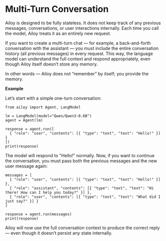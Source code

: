 # Multi-Turn Conversation

Ailoy is designed to be fully stateless.
It does not keep track of any previous messages, conversations, or user interactions internally.
Each time you call the model, Ailoy treats it as an entirely new request.

If you want to create a multi-turn chat — for example, a back-and-forth conversation with the assistant — you must include the entire conversation history (all previous messages) in every request.
This way, the language model can understand the full context and respond appropriately, even though Ailoy itself doesn’t store any memory.

In other words — Ailoy does not “remember” by itself; you provide the memory.

**Example**

Let’s start with a simple one-turn conversation:

```
from ailoy import Agent, LangModel

lm = LangModel(model="Qwen/Qwen3-0.6B")
agent = Agent(lm)

response = agent.run([
  { "role": "user", "contents": [{ "type": "text", "text": "Hello!" }] }
])
print(response)
```

The model will respond to "Hello!" normally.
Now, if you want to continue the conversation, you must pass both the previous messages and the new user message again:

```
messages = [
  { "role": "user", "contents": [{ "type": "text", "text": "Hello!" }] },
  { "role": "assistant", "contents": [{ "type": "text", "text": "Hi there! How can I help you today?" }] },
  { "role": "user", "contents": [{ "type": "text", "text": "What did I just say?" }] }
]

response = agent.run(messages)
print(response)
```

Ailoy will now use the full conversation context to produce the correct reply — even though it doesn’t persist any state internally.
